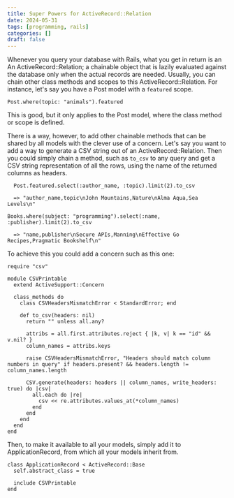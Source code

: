 ```yaml
---
title: Super Powers for ActiveRecord::Relation
date: 2024-05-31
tags: [programming, rails]
categories: []
draft: false
---
```


Whenever you query your database with Rails, what you get in return is an An ActiveRecord::Relation; 
a chainable object that is lazily evaluated against the database only when the actual records are needed.
Usually, you can chain other class methods and scopes to this ActiveRecord::Relation. 
For instance, let's say you have a Post model with a `featured` scope.

```
Post.where(topic: "animals").featured
```

This is good, but it only applies to the Post model, where the class method or scope is defined.

There is a way, however, to add other chainable methods that can be shared by all models with the clever use of a concern. 
Let's say you want to add a way to generate a CSV string out of an ActiveRecord::Relation. 
Then you could simply chain a method, such as `to_csv` to any query and get a CSV string representation of all the rows, 
using the name of the returned columns as headers.

```
  Post.featured.select(:author_name, :topic).limit(2).to_csv 

  => "author_name,topic\nJohn Mountains,Nature\nAlma Aqua,Sea Levels\n"

Books.where(subject: "programming").select(:name, :publisher).limit(2).to_csv

  => "name,publisher\nSecure APIs,Manning\nEffective Go Recipes,Pragmatic Bookshelf\n"
```

To achieve this you could add a concern such as this one:

```
require "csv"

module CSVPrintable
  extend ActiveSupport::Concern

  class_methods do
    class CSVHeadersMismatchError < StandardError; end

    def to_csv(headers: nil)
      return "" unless all.any?

      attribs = all.first.attributes.reject { |k, v| k == "id" && v.nil? }
      column_names = attribs.keys

      raise CSVHeadersMismatchError, "Headers should match column numbers in query" if headers.present? && headers.length != column_names.length

      CSV.generate(headers: headers || column_names, write_headers: true) do |csv|
        all.each do |re|
          csv << re.attributes.values_at(*column_names)
        end
      end
    end
  end
end
```

Then, to make it available to all your models, simply add it to ApplicationRecord, from which all your models inherit from.

```
class ApplicationRecord < ActiveRecord::Base
  self.abstract_class = true

  include CSVPrintable
end
```